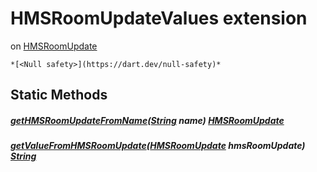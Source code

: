 # HMSRoomUpdateValues extension

on [HMSRoomUpdate](../enum_hms_room_update/HMSRoomUpdate-class)

    *[<Null safety>](https://dart.dev/null-safety)*

## Static Methods

##### [getHMSRoomUpdateFromName](../enum_hms_room_update/HMSRoomUpdateValues/getHMSRoomUpdateFromName)([String](https://api.flutter.dev/flutter/dart-core/String-class.html) name) [HMSRoomUpdate](../enum_hms_room_update/HMSRoomUpdate-class)

##### [getValueFromHMSRoomUpdate](../enum_hms_room_update/HMSRoomUpdateValues/getValueFromHMSRoomUpdate)([HMSRoomUpdate](../enum_hms_room_update/HMSRoomUpdate-class) hmsRoomUpdate) [String](https://api.flutter.dev/flutter/dart-core/String-class.html)
